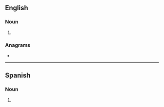==English==

===Noun===
{{head|en|noun form}}

# {{plural of|en|toledo}}

===Anagrams===
* {{anagrams|en|a=deloost|destool|stooled|toodles}}

----

==Spanish==

===Noun===
{{head|es|noun form|g=m-p}}

# {{noun form of|es|toledo||p}}